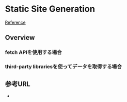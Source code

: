 # Static Site Generation

[Reference](https://nextjs.org/docs/app/building-your-application/data-fetching/fetching-caching-and-revalidating)

## Overview

### fetch APIを使用する場合

### third-party librariesを使ってデータを取得する場合

## 参考URL

-

